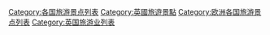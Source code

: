 [[Category:各国旅游景点列表|Category:各国旅游景点列表]]
[[Category:英國旅遊景點|Category:英國旅遊景點]]
[[Category:欧洲各国旅游景点列表|Category:欧洲各国旅游景点列表]]
[[Category:英国旅游业列表|Category:英国旅游业列表]]
